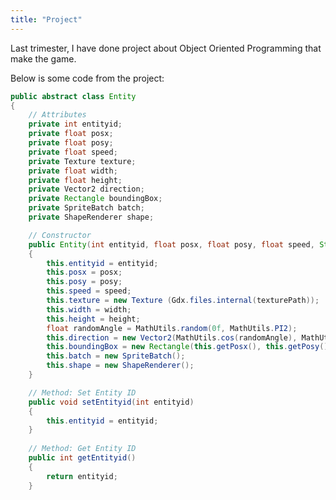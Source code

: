 ```yaml
---
title: "Project"
---
```


Last trimester, I have done project about Object Oriented Programming that make the game.

Below is some code from the project:

``` java
public abstract class Entity 
{
    // Attributes
    private int entityid;
    private float posx;
    private float posy;
    private float speed;
    private Texture texture;
    private float width;
    private float height;
    private Vector2 direction;
    private Rectangle boundingBox;
    private SpriteBatch batch;
    private ShapeRenderer shape;

    // Constructor
    public Entity(int entityid, float posx, float posy, float speed, String texturePath, float width, float height) 
    {
        this.entityid = entityid;
        this.posx = posx;
        this.posy = posy;
        this.speed = speed;
        this.texture = new Texture (Gdx.files.internal(texturePath));
        this.width = width;
        this.height = height;
        float randomAngle = MathUtils.random(0f, MathUtils.PI2);
        this.direction = new Vector2(MathUtils.cos(randomAngle), MathUtils.sin(randomAngle));
        this.boundingBox = new Rectangle(this.getPosx(), this.getPosy(), this.getWidth(), this.getHeight());
        this.batch = new SpriteBatch();
        this.shape = new ShapeRenderer();
    }

    // Method: Set Entity ID
    public void setEntityid(int entityid)
    {
        this.entityid = entityid;
    }
    
    // Method: Get Entity ID
    public int getEntityid()
    {
        return entityid;
    }
```
